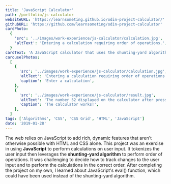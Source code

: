 ```yaml
---
title: 'JavaScript Calculator'
path: /portfolio/js-calculator
websiteURL: 'https://learnsometing.github.io/odin-project-calculator/'
githubURL: 'https://github.com/learnsometing/odin-project-calculator'
cardPhoto:
  {
    'src': '../images/work-experience/js-calculator/calculation.jpg',
    'altText': 'Entering a calculation requiring order of operations.',
  }
cardText: 'A JavaScript calculator that uses the shunting-yard algorithm to implement order of operations.'
carouselPhotos:
  [
    {
      'src': '../images/work-experience/js-calculator/calculation.jpg',
      'altText': 'Entering a calculation requiring order of operations.',
      'caption': 'Enter a calculation',
    },
    {
      'src': '../images/work-experience/js-calculator/result.jpg',
      'altText': 'The number 52 displayed on the calculator after pressing enter',
      'caption': 'The calculator works!',
    },
  ]
tags: ['Algorithms', 'CSS', 'CSS Grid', 'HTML', 'JavaScript']
date: '2019-01-28'
---
```


<Grid item>
  <DescriptionParagraph variant={'body1'} gutterBottom>
    The web relies on JavaScript to add rich, dynamic features that aren't otherwise
    possible with HTML and CSS alone. This project was an exercise in using <strong>JavaScript</strong>
    to perform calculations on user input.
  </DescriptionParagraph>
</Grid>
<Grid item>
  <DescriptionParagraph variant={'body1'} gutterBottom>
    It tokenizes the user input then leverages the <strong>shunting-yard algorithm</strong> to perform
    order of operations. It was challenging to decide how to track changes to the user input 
    and to perform the calculations in the correct order.
  </DescriptionParagraph>
</Grid>
<Grid item>
  <DescriptionParagraph variant={'body1'} gutterBottom>
    After completing the project on my own, I learned about
    JavaScript's eval() function, which could have been used instead of the
    shunting-yard algorithm.
  </DescriptionParagraph>
</Grid>

